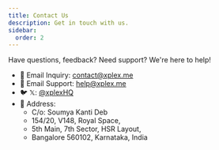 ```yaml
---
title: Contact Us
description: Get in touch with us.
sidebar:
  order: 2
---
```


Have questions, feedback? Need support? We're here to help!

- 📧 Email Inquiry: [contact@xplex.me](mailto:contact@xplex.me)
- 📧 Email Support: [help@xplex.me](mailto:help@xplex.me)
- 🐦 𝕏: [@xplexHQ](https://x.com/xplexHQ)
- 📍 Address:
  - C/o: Soumya Kanti Deb
  - 154/20, V148, Royal Space,
  - 5th Main, 7th Sector, HSR Layout,
  - Bangalore 560102, Karnataka, India
